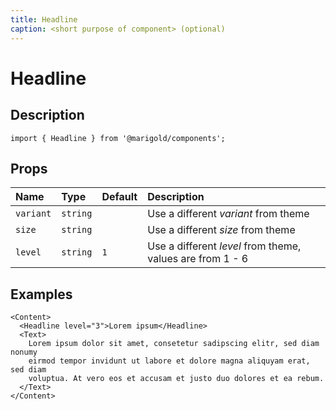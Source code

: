 ```yaml
---
title: Headline
caption: <short purpose of component> (optional)
---
```


# Headline

## Description

```tsx onlyCode
import { Headline } from '@marigold/components';
```

## Props

<!-- list all props with values and description -->

| Name      | Type     | Default | Description                                               |
| :-------- | :------- | :------ | :-------------------------------------------------------- |
| `variant` | `string` |         | Use a different _variant_ from theme                      |
| `size`    | `string` |         | Use a different _size_ from theme                         |
| `level`   | `string` | `1`     | Use a different _level_ from theme, values are from 1 - 6 |

## Examples

<!-- show some cases and scenarios how the component can be used -->

```tsx
<Content>
  <Headline level="3">Lorem ipsum</Headline>
  <Text>
    Lorem ipsum dolor sit amet, consetetur sadipscing elitr, sed diam nonumy
    eirmod tempor invidunt ut labore et dolore magna aliquyam erat, sed diam
    voluptua. At vero eos et accusam et justo duo dolores et ea rebum.
  </Text>
</Content>
```
